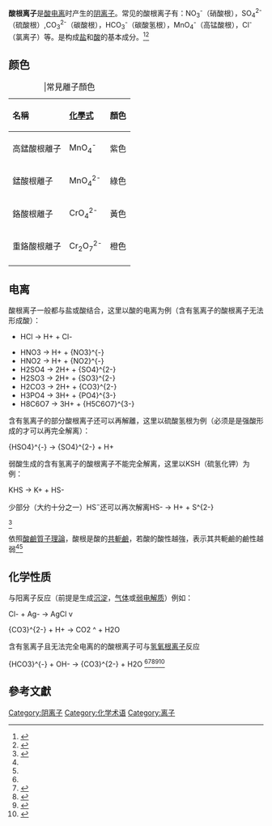 '''酸根离子'''是[[酸|酸]][[电离|电离]]时产生的[[阴离子|阴离子]]。常见的酸根离子有：NO<sub>3</sub><sup>-</sup>（硝酸根），SO<sub>4</sub><sup>2-</sup>（硫酸根）,CO<sub>3</sub><sup>2-</sup>（碳酸根），HCO<sub>3</sub><sup>-</sup>（碳酸氢根），MnO<sub>4</sub><sup>-</sup>（高锰酸根），Cl<sup>-</sup>
（氯离子）等。是构成[[盐_(化学)|盐]]和[[酸|酸]]的基本成分。<ref name="#1">{{Cite book|title=化学（九年级上册）|last=|first=|publisher=人民教育出版社|year=2012|isbn=|location=|pages=}}</ref><ref name="#2">{{Cite book|title=化工辞典|last=|first=|publisher=化学工业出版社|year=2001|isbn=9787502525972|location=|pages=}}</ref>

==颜色==
{|class="wikitable"
|+|常見離子顏色
|-
!style="text-align: left"|名稱
!style="text-align: left"|[[化學式|化學式]]
!style="text-align: left"|顏色
|-
|高錳酸根離子||MnO<sub>4</sub><sup>-</sup>||紫色
|-
|錳酸根離子||MnO<sub>4</sub><sup>2-</sup>||綠色
|-
|鉻酸根離子||CrO<sub>4</sub><sup>2-</sup>||黃色
|-
|重鉻酸根離子||Cr<sub>2</sub>O<sub>7</sub><sup>2-</sup>||橙色
|-
|}
==电离==
酸根离子一般都与盐或酸结合，这里以酸的电离为例（含有氢离子的酸根离子无法形成酸）：

* <chem>HCl -> H+ + Cl-</chem>

* <chem>HNO3 -> H+ + {NO3}^{-}</chem>
* <chem>HNO2 -> H+ + {NO2}^{-}</chem>
* <chem>H2SO4 -> 2H+ + {SO4}^{2-}</chem>
* <chem>H2SO3 -> 2H+ + {SO3}^{2-}</chem>
* <chem>H2CO3 -> 2H+ + {CO3}^{2-}</chem>
* <chem>H3PO4 -> 3H+ + {PO4}^{3-}</chem>
* <chem>H8C6O7 -> 3H+ + {H5C6O7}^{3-}</chem>

含有氢离子的部分酸根离子还可以再解離，这里以硫酸氢根为例（必须是是强酸形成的才可以再完全解离）：

<chem>{HSO4}^{-} -> {SO4}^{2-} + H+</chem>



弱酸生成的含有氢离子的酸根离子不能完全解离，这里以KSH（硫氢化钾）为例：

<chem>KHS -> K+ + HS-</chem>

少部分（大约十分之一）HS<sup>−</sup>还可以再次解离<chem>HS- -> H+ + S^{2-}</chem>

<ref>{{Cite book|title=化学（必修一）|last=|first=|publisher=人民教育出版社|year=2004|isbn=|location=|pages=}}</ref>

依照[[酸鹼質子理論|酸鹼質子理論]]，酸根是酸的[[共軛鹼|共軛鹼]]，若酸的酸性越強，表示其共軛鹼的鹼性越弱<ref name="#1"/><ref name="#2"/>

==化学性质==

与阳离子反应（前提是生成[[沉淀|沉淀]]，[[气体|气体]]或[[弱电解质|弱电解质]]）例如：

<chem>Cl- + Ag- -> AgCl v</chem>

<chem>{CO3}^{2-} + H+ -> CO2 ^ + H2O</chem>

含有氢离子且无法完全电离的的酸根离子可与[[氢氧根离子|氢氧根离子]]反应

<chem>{HCO3}^{-} + OH- -> {CO3}^{2-} + H2O</chem>
<ref name="#2"/><ref>{{Cite book|title=化学（必修1）|last=|first=|publisher=人民教育出版社|year=2012|isbn=|location=|pages=}}</ref><ref>{{Cite book|title=化学（化学与生活）|last=|first=|publisher=人民教育出版社|year=2012|isbn=|location=|pages=}}</ref><ref>{{Cite book|title=化学（化学与技术）|last=|first=|publisher=人民教育出版社|year=2012|isbn=|location=|pages=}}</ref><ref>{{Cite book|title=化学（化学反应原理）|last=|first=|publisher=人民教育出版社|year=2012|isbn=|location=|pages=}}</ref>
== 參考文獻 ==
{{Reflist|30em}}



[[Category:阴离子|Category:阴离子]]
[[Category:化学术语|Category:化学术语]]
[[Category:离子|Category:离子]]